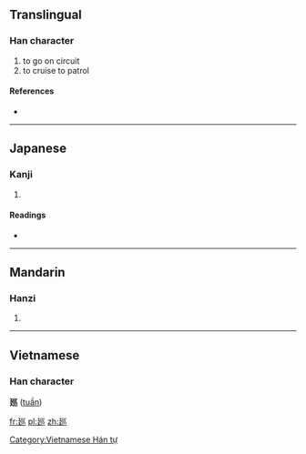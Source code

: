 {{also|巡}}
==Translingual==

===Han character===
{{Han char|rn=54|rad=廴|as=03|sn=6|four=|canj=弓大女女女 (NKVVV)|ids=⿺[[廴]][[巛]]}}

# to go on circuit
# to cruise to patrol

====References====
* {{Han ref|kx=0352.291|dkj=09568|dj=0666.170|hdz=10403.100|uh=5EF5|ud=24309}}

----

==Japanese==

===Kanji===
{{ja-kanji|grade=|rs=廴03}}

# {{defn|Japanese|sort=廴03}}

====Readings====
* {{ja-readings|on=[[じゅん]] (jun)|kun=}}

----

==Mandarin==

===Hanzi===
{{cmn-hanzi|pin=[[xún]] ([[xun2]])|wg=hsün<sup>2</sup>}}
#{{defn|Mandarin|sort=廴03}}

----

==Vietnamese==
===Han character===
'''廵''' ([[tuần]])

[[Category:Vietnamese Hán tự]]

[[fr:廵]]
[[pl:廵]]
[[zh:廵]]